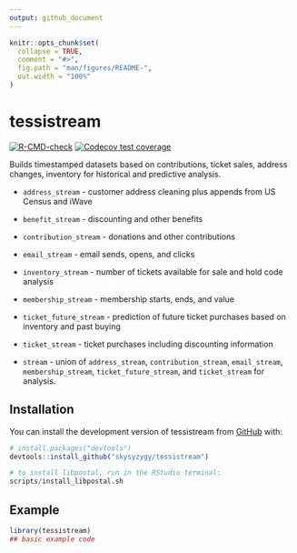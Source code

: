 ```yaml
---
output: github_document
---
```


<!-- README.md is generated from README.Rmd. Please edit that file -->

```r
knitr::opts_chunk$set(
  collapse = TRUE,
  comment = "#>",
  fig.path = "man/figures/README-",
  out.width = "100%"
)
```

# tessistream

<!-- badges: start -->
[![R-CMD-check](https://github.com/brooklynacademyofmusic/tessistream/actions/workflows/R-CMD-check.yaml/badge.svg)](https://github.com/brooklynacademyofmusic/tessistream/actions/workflows/R-CMD-check.yaml)
[![Codecov test coverage](https://codecov.io/gh/skysyzygy/tessistream/branch/main/graph/badge.svg?token=3R8UJNG6QY)](https://app.codecov.io/gh/skysyzygy/tessistream?branch=main)
<!-- badges: end -->

Builds timestamped datasets based on contributions, ticket sales, 
address changes, inventory for historical and predictive analysis.

* ``address_stream`` - customer address cleaning plus appends from US Census and iWave
* ``benefit_stream`` - discounting and other benefits 
* ``contribution_stream`` - donations and other contributions
* ``email_stream`` - email sends, opens, and clicks
* ``inventory_stream`` - number of tickets available for sale and hold code analysis
* ``membership_stream`` - membership starts, ends, and value
* ``ticket_future_stream`` - prediction of future ticket purchases based on inventory and past buying
* ``ticket_stream`` - ticket purchases including discounting information

* ``stream`` - union of ``address_stream``, ``contribution_stream``, ``email_stream``, ``membership_stream``, ``ticket_future_stream``, and ``ticket_stream`` for analysis.

## Installation

You can install the development version of tessistream from [GitHub](https://github.com/) with:

``` r
# install.packages("devtools")
devtools::install_github("skysyzygy/tessistream")

# to install libpostal, run in the RStudio terminal:
scripts/install_libpostal.sh
```

## Example

``` r
library(tessistream)
## basic example code
```
